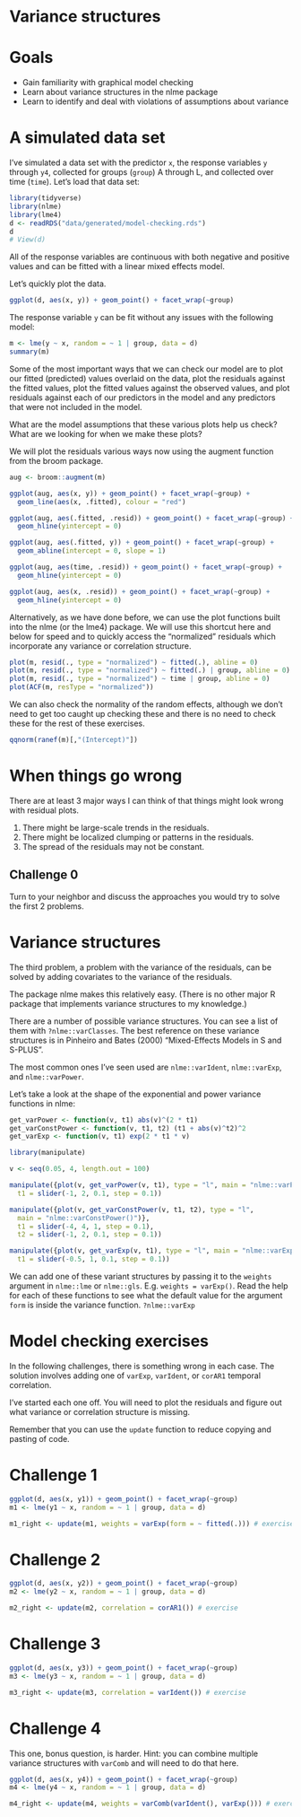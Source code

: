 # Variance structures

# Goals

- Gain familiarity with graphical model checking
- Learn about variance structures in the nlme package
- Learn to identify and deal with violations of assumptions about variance

# A simulated data set

I've simulated a data set with the predictor `x`, the response variables `y`
through `y4`, collected for groups (`group`) A through L, and collected over
time (`time`). Let's load that data set:

```r
library(tidyverse)
library(nlme)
library(lme4)
d <- readRDS("data/generated/model-checking.rds")
d
# View(d)
```

All of the response variables are continuous with both negative and positive
values and can be fitted with a linear mixed effects model.

Let's quickly plot the data.

```r
ggplot(d, aes(x, y)) + geom_point() + facet_wrap(~group)
```

The response variable `y` can be fit without any issues with the following
model:

```r
m <- lme(y ~ x, random = ~ 1 | group, data = d)
summary(m)
```

Some of the most important ways that we can check our model are to plot our
fitted (predicted) values overlaid on the data, plot the residuals against the
fitted values, plot the fitted values against the observed values, and plot
residuals against each of our predictors in the model and any predictors
that were not included in the model.

What are the model assumptions that these various plots help us check? What are
we looking for when we make these plots?

We will plot the residuals various ways now using the augment function from the broom package.

```r
aug <- broom::augment(m)

ggplot(aug, aes(x, y)) + geom_point() + facet_wrap(~group) +
  geom_line(aes(x, .fitted), colour = "red")

ggplot(aug, aes(.fitted, .resid)) + geom_point() + facet_wrap(~group) +
  geom_hline(yintercept = 0)

ggplot(aug, aes(.fitted, y)) + geom_point() + facet_wrap(~group) +
  geom_abline(intercept = 0, slope = 1)

ggplot(aug, aes(time, .resid)) + geom_point() + facet_wrap(~group) +
  geom_hline(yintercept = 0)

ggplot(aug, aes(x, .resid)) + geom_point() + facet_wrap(~group) +
  geom_hline(yintercept = 0)
```

Alternatively, as we have done before, we can use the plot functions built into
the nlme (or the lme4) package. We will use this shortcut here and below for
speed and to quickly access the "normalized" residuals which incorporate any
variance or correlation structure.

```r
plot(m, resid(., type = "normalized") ~ fitted(.), abline = 0)
plot(m, resid(., type = "normalized") ~ fitted(.) | group, abline = 0)
plot(m, resid(., type = "normalized") ~ time | group, abline = 0)
plot(ACF(m, resType = "normalized"))
```

We can also check the normality of the random effects, although we don't need
to get too caught up checking these and there is no need to check these
for the rest of these exercises.

```r
qqnorm(ranef(m)[,"(Intercept)"])
```

# When things go wrong

There are at least 3 major ways I can think of that things might look wrong with residual plots.

1. There might be large-scale trends in the residuals.
2. There might be localized clumping or patterns in the residuals.
3. The spread of the residuals may not be constant.

## Challenge 0

Turn to your neighbor and discuss the approaches you would try to solve the first 2 problems.

# Variance structures

The third problem, a problem with the variance of the residuals, can be solved by adding covariates to the variance of the residuals.

The package nlme makes this relatively easy. (There is no other major R package that implements variance structures to my knowledge.)

There are a number of possible variance structures. You can see a list of them with `?nlme::varClasses`. The best reference on these variance structures is in Pinheiro and Bates (2000) "Mixed-Effects Models in S and S-PLUS".

The most common ones I've seen used are `nlme::varIdent`, `nlme::varExp`, and `nlme::varPower`.

Let's take a look at the shape of the exponential and power variance functions in nlme:

```r
get_varPower <- function(v, t1) abs(v)^(2 * t1)
get_varConstPower <- function(v, t1, t2) (t1 + abs(v)^t2)^2
get_varExp <- function(v, t1) exp(2 * t1 * v)

library(manipulate)

v <- seq(0.05, 4, length.out = 100)

manipulate({plot(v, get_varPower(v, t1), type = "l", main = "nlme::varPower()")},
  t1 = slider(-1, 2, 0.1, step = 0.1))

manipulate({plot(v, get_varConstPower(v, t1, t2), type = "l",
  main = "nlme::varConstPower()")},
  t1 = slider(-4, 4, 1, step = 0.1),
  t2 = slider(-1, 2, 0.1, step = 0.1))

manipulate({plot(v, get_varExp(v, t1), type = "l", main = "nlme::varExp()")},
  t1 = slider(-0.5, 1, 0.1, step = 0.1))
```

We can add one of these variant structures by passing it to the `weights` argument in `nlme::lme` or `nlme::gls`. E.g. `weights = varExp()`. Read the help for each of these functions to see what the default value for the argument `form` is inside the variance function. `?nlme::varExp`

# Model checking exercises

In the following challenges, there is something wrong in each case. The
solution involves adding one of `varExp`, `varIdent`, or `corAR1` temporal
correlation.

I've started each one off. You will need to plot the residuals and figure out
what variance or correlation structure is missing.

Remember that you can use the `update` function to reduce copying and pasting
of code.

# Challenge 1

```r
ggplot(d, aes(x, y1)) + geom_point() + facet_wrap(~group)
m1 <- lme(y1 ~ x, random = ~ 1 | group, data = d)

m1_right <- update(m1, weights = varExp(form = ~ fitted(.))) # exercise
```

# Challenge 2

```r
ggplot(d, aes(x, y2)) + geom_point() + facet_wrap(~group)
m2 <- lme(y2 ~ x, random = ~ 1 | group, data = d)

m2_right <- update(m2, correlation = corAR1()) # exercise
```

# Challenge 3

```r
ggplot(d, aes(x, y3)) + geom_point() + facet_wrap(~group)
m3 <- lme(y3 ~ x, random = ~ 1 | group, data = d)

m3_right <- update(m3, correlation = varIdent()) # exercise
```

# Challenge 4

This one, bonus question, is harder. Hint: you can combine multiple variance structures with `varComb` and will need to do that here.

```r
ggplot(d, aes(x, y4)) + geom_point() + facet_wrap(~group)
m4 <- lme(y4 ~ x, random = ~ 1 | group, data = d)

m4_right <- update(m4, weights = varComb(varIdent(), varExp())) # exercise
```
